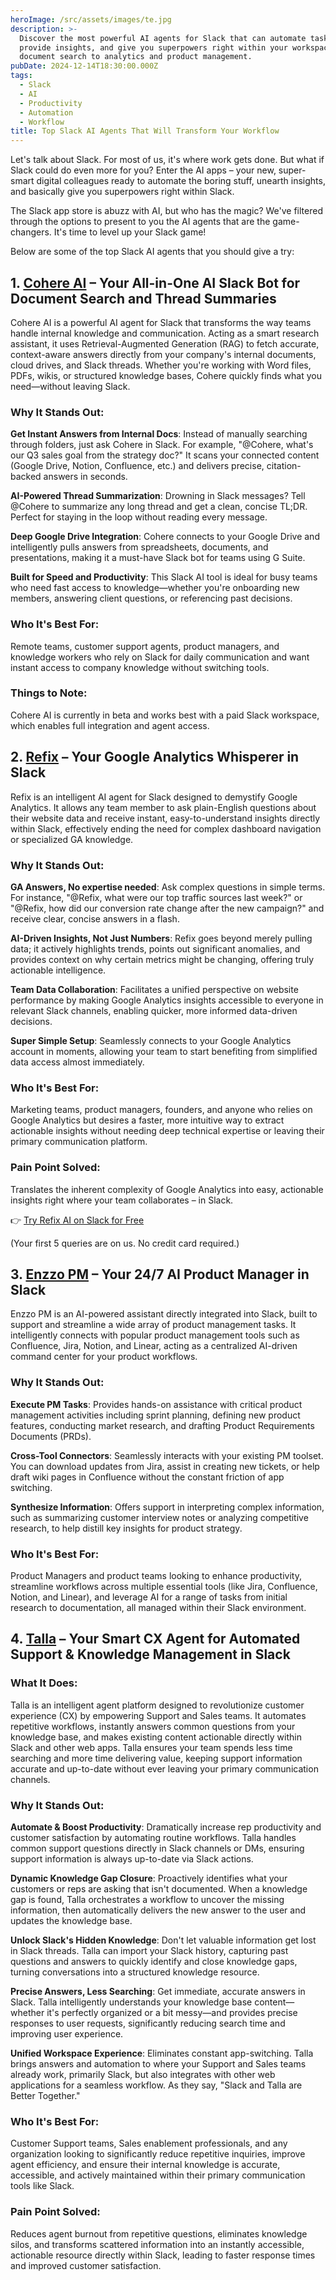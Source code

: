 ```yaml
---
heroImage: /src/assets/images/te.jpg
description: >-
  Discover the most powerful AI agents for Slack that can automate tasks,
  provide insights, and give you superpowers right within your workspace. From
  document search to analytics and product management.
pubDate: 2024-12-14T18:30:00.000Z
tags:
  - Slack
  - AI
  - Productivity
  - Automation
  - Workflow
title: Top Slack AI Agents That Will Transform Your Workflow
---
```


Let's talk about Slack. For most of us, it's where work gets done. But what if Slack could do even more for you? Enter the AI apps – your new, super-smart digital colleagues ready to automate the boring stuff, unearth insights, and basically give you superpowers right within Slack.

The Slack app store is abuzz with AI, but who has the magic? We've filtered through the options to present to you the AI agents that are the game-changers. It's time to level up your Slack game!

Below are some of the top Slack AI agents that you should give a try:

## 1. [Cohere AI](https://slack.com/marketplace/A056U9XEQ1W) – Your All-in-One AI Slack Bot for Document Search and Thread Summaries

Cohere AI is a powerful AI agent for Slack that transforms the way teams handle internal knowledge and communication. Acting as a smart research assistant, it uses Retrieval-Augmented Generation (RAG) to fetch accurate, context-aware answers directly from your company's internal documents, cloud drives, and Slack threads. Whether you're working with Word files, PDFs, wikis, or structured knowledge bases, Cohere quickly finds what you need—without leaving Slack.

### Why It Stands Out:

**Get Instant Answers from Internal Docs**: Instead of manually searching through folders, just ask Cohere in Slack. For example, "@Cohere, what's our Q3 sales goal from the strategy doc?" It scans your connected content (Google Drive, Notion, Confluence, etc.) and delivers precise, citation-backed answers in seconds.

**AI-Powered Thread Summarization**: Drowning in Slack messages? Tell @Cohere to summarize any long thread and get a clean, concise TL;DR. Perfect for staying in the loop without reading every message.

**Deep Google Drive Integration**: Cohere connects to your Google Drive and intelligently pulls answers from spreadsheets, documents, and presentations, making it a must-have Slack bot for teams using G Suite.

**Built for Speed and Productivity**: This Slack AI tool is ideal for busy teams who need fast access to knowledge—whether you're onboarding new members, answering client questions, or referencing past decisions.

### Who It's Best For:

Remote teams, customer support agents, product managers, and knowledge workers who rely on Slack for daily communication and want instant access to company knowledge without switching tools.

### Things to Note:

Cohere AI is currently in beta and works best with a paid Slack workspace, which enables full integration and agent access.

## 2. [Refix](/chat-with-google-analytics) – Your Google Analytics Whisperer in Slack

Refix is an intelligent AI agent for Slack designed to demystify Google Analytics. It allows any team member to ask plain-English questions about their website data and receive instant, easy-to-understand insights directly within Slack, effectively ending the need for complex dashboard navigation or specialized GA knowledge.

### Why It Stands Out:

**GA Answers, No expertise needed**: Ask complex questions in simple terms. For instance, "@Refix, what were our top traffic sources last week?" or "@Refix, how did our conversion rate change after the new campaign?" and receive clear, concise answers in a flash.

**AI-Driven Insights, Not Just Numbers**: Refix goes beyond merely pulling data; it actively highlights trends, points out significant anomalies, and provides context on why certain metrics might be changing, offering truly actionable intelligence.

**Team Data Collaboration**: Facilitates a unified perspective on website performance by making Google Analytics insights accessible to everyone in relevant Slack channels, enabling quicker, more informed data-driven decisions.

**Super Simple Setup**: Seamlessly connects to your Google Analytics account in moments, allowing your team to start benefiting from simplified data access almost immediately.

### Who It's Best For:

Marketing teams, product managers, founders, and anyone who relies on Google Analytics but desires a faster, more intuitive way to extract actionable insights without needing deep technical expertise or leaving their primary communication platform.

### Pain Point Solved:

Translates the inherent complexity of Google Analytics into easy, actionable insights right where your team collaborates – in Slack.

👉 [Try Refix AI on Slack for Free](/chat-with-google-analytics)

(Your first 5 queries are on us. No credit card required.)

## 3. [Enzzo PM](https://slack.com/marketplace/A08A9T9DD2A-enzzo-pm) – Your 24/7 AI Product Manager in Slack

Enzzo PM is an AI-powered assistant directly integrated into Slack, built to support and streamline a wide array of product management tasks. It intelligently connects with popular product management tools such as Confluence, Jira, Notion, and Linear, acting as a centralized AI-driven command center for your product workflows.

### Why It Stands Out:

**Execute PM Tasks**: Provides hands-on assistance with critical product management activities including sprint planning, defining new product features, conducting market research, and drafting Product Requirements Documents (PRDs).

**Cross-Tool Connectors**: Seamlessly interacts with your existing PM toolset. You can download updates from Jira, assist in creating new tickets, or help draft wiki pages in Confluence without the constant friction of app switching.

**Synthesize Information**: Offers support in interpreting complex information, such as summarizing customer interview notes or analyzing competitive research, to help distill key insights for product strategy.

### Who It's Best For:

Product Managers and product teams looking to enhance productivity, streamline workflows across multiple essential tools (like Jira, Confluence, Notion, and Linear), and leverage AI for a range of tasks from initial research to documentation, all managed within their Slack environment.

## 4. [Talla](https://slack.com/marketplace/A0P3RDP0R-talla) – Your Smart CX Agent for Automated Support & Knowledge Management in Slack

### What It Does:

Talla is an intelligent agent platform designed to revolutionize customer experience (CX) by empowering Support and Sales teams. It automates repetitive workflows, instantly answers common questions from your knowledge base, and makes existing content actionable directly within Slack and other web apps. Talla ensures your team spends less time searching and more time delivering value, keeping support information accurate and up-to-date without ever leaving your primary communication channels.

### Why It Stands Out:

**Automate & Boost Productivity**: Dramatically increase rep productivity and customer satisfaction by automating routine workflows. Talla handles common support questions directly in Slack channels or DMs, ensuring support information is always up-to-date via Slack actions.

**Dynamic Knowledge Gap Closure**: Proactively identifies what your customers or reps are asking that isn't documented. When a knowledge gap is found, Talla orchestrates a workflow to uncover the missing information, then automatically delivers the new answer to the user and updates the knowledge base.

**Unlock Slack's Hidden Knowledge**: Don't let valuable information get lost in Slack threads. Talla can import your Slack history, capturing past questions and answers to quickly identify and close knowledge gaps, turning conversations into a structured knowledge resource.

**Precise Answers, Less Searching**: Get immediate, accurate answers in Slack. Talla intelligently understands your knowledge base content—whether it's perfectly organized or a bit messy—and provides precise responses to user requests, significantly reducing search time and improving user experience.

**Unified Workspace Experience**: Eliminates constant app-switching. Talla brings answers and automation to where your Support and Sales teams already work, primarily Slack, but also integrates with other web applications for a seamless workflow. As they say, "Slack and Talla are Better Together."

### Who It's Best For:

Customer Support teams, Sales enablement professionals, and any organization looking to significantly reduce repetitive inquiries, improve agent efficiency, and ensure their internal knowledge is accurate, accessible, and actively maintained within their primary communication tools like Slack.

### Pain Point Solved:

Reduces agent burnout from repetitive questions, eliminates knowledge silos, and transforms scattered information into an instantly accessible, actionable resource directly within Slack, leading to faster response times and improved customer satisfaction.
